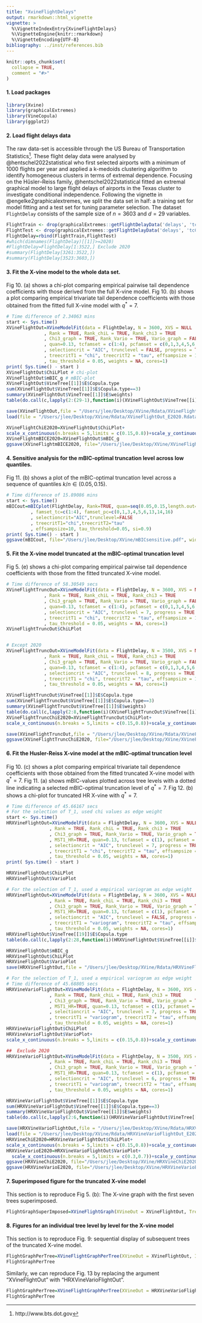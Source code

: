 ```yaml
---
title: "XvineFlightDelays"
output: rmarkdown::html_vignette
vignette: >
  %\VignetteIndexEntry{XvineFlightDelays}
  %\VignetteEngine{knitr::rmarkdown}
  %\VignetteEncoding{UTF-8}
bibliography: ../inst/references.bib
---
```





```r
knitr::opts_chunk$set(
  collapse = TRUE,
  comment = "#>"
)
```

####    1. Load packages

```r
library(Xvine)
library(graphicalExtremes)
library(VineCopula)
library(ggplot2)
```


####    2. Load flight delays data

The raw data-set is accessible through the US Bureau of Transportation Statistics^[http://www.bts.dot.gov]. 
These flight delay data were analysed by @hentschel2022statistical who first selected airports with a minimum of $1000$ flights per year and applied a k-medoids clustering algorithm to identify homogeneous clusters in terms of extremal dependence.
Focusing on the H&udblac;sler–Reiss family, @hentschel2022statistical fitted an extremal graphical model to large flight delays of airports in the Texas cluster to investigate conditional independence.
Following the vignette in @engelke2graphicalextremes, we split the data set in half: a training set for model fitting and a test set for tuning parameter selection.
The dataset `FlightDelay` consists of the sample size of $n=3603$ and $d=29$ variables.

```r
FlightTrain <- drop(graphicalExtremes::getFlightDelayData('delays', 'tcCluster', 'tcTrain'))
FlightTest <- drop(graphicalExtremes::getFlightDelayData('delays', 'tcCluster', 'tcTest'))
FlightDelay=rbind(FlightTrain,FlightTest)
#which(dimnames(FlightDelay)[[1]]>=2020)
#FlightDelay=FlightDelay[1:3522,] Exclude 2020
#summary(FlightDelay[3261:3522,])
#summary(FlightDelay[3523:3603,])
```


####    3. Fit the X-vine model to the whole data set.

Fig 10. (a) shows a chi-plot comparing empirical pairwise tail dependence coefficients with those derived from the full X-vine model.
Fig 10. (b) shows a plot comparing empirical trivariate tail dependence coefficients with those obtained from the fitted full X-vine model with $q^*=7$.


```r
# Time difference of 2.34063 mins
start <- Sys.time()
XVineFlightOut=XVineModelFit(data = FlightDelay, N = 3600, XVS = NULL
              , Rank = TRUE, Rank_chiL = TRUE, Rank_chi3 = TRUE
              , Chi3_graph = TRUE, Rank_Vario = TRUE, Vario_graph = FALSE
              , quan=0.13, tcfamset = c(1:4), pcfamset = c(0,1,3,4,5,6,13,14,16)
              , selectioncrit = "AIC", trunclevel = FALSE, progress = TRUE
              , treecritT1 = "chi", treecritT2 = "tau", effsampsize = 10
              , tau_threshold = 0.05, weights = NA, cores=1)
print( Sys.time() - start )
XVineFlightOut$ChiLPlot # chi-plot
XVineFlightOut$mBIC_g # mBIC-plot
XVineFlightOut$VineTree[[1]]$E$Copula.type
sum(XVineFlightOut$VineTree[[1]]$E$Copula.type==3)
summary(XVineFlightOut$VineTree[[1]]$E$weights)
table(do.call(c,lapply(2:(29-1),function(i)(XVineFlightOut$VineTree[[i]]$E$Copula.type))))

save(XVineFlightOut,file = "/Users/jlee/Desktop/XVine/Rdata/XVineFlightOut_E2020.Rdata")
load(file = "/Users/jlee/Desktop/XVine/Rdata/XVineFlightOut_E2020.Rdata")

XVineFlightChiE2020=XVineFlightOut$ChiLPlot+
scale_x_continuous(n.breaks = 5,limits = c(0.15,0.8))+scale_y_continuous(limits=c(0.15,0.8))+theme(plot.margin = margin(0.5, 0.5, 0.5, 0.5, "cm"))
XVineFlightmBICE2020=XVineFlightOut$mBIC_g
ggsave(XVineFlightmBICE2020, file="/Users/jlee/Desktop/XVine/XVineFlightmBICE2020.pdf", width=4, height=4)

```

####    4. Sensitive analysis for the mBIC-optimal truncation level across low quantiles.

Fig 11. (b) shows a plot of the mBIC-optimal truncation level across a sequence of quantiles $k/n \in (0.05, 0.15)$.

```r
# Time difference of 15.89086 mins
start <- Sys.time()
mBICout=mBICplot(FlightDelay, Rank=TRUE, quan=seq(0.05,0.15,length.out=11)
         , famset_tc=c(1:4), famset_pc=c(0,1,3,4,5,6,13,14,16)
         , selectioncrit="AIC",trunclevel=FALSE
         , treecritT1="chi",treecritT2="tau"
         , effsampsize=10, tau_threshold=0.05, si=0.9)
print( Sys.time() - start )
ggsave(mBICout, file="/Users/jlee/Desktop/XVine/mBICsensitive.pdf", width=4, height=4)

```


####    5. Fit the X-vine model truncated at the mBIC-optimal truncation level

Fig 5. (e) shows a chi-plot comparing empirical pairwise tail dependence coefficients with those from the fitted truncated X-vine model.


```r
# Time difference of 58.30549 secs
XVineFlightTruncOut=XVineModelFit(data = FlightDelay, N = 3600, XVS = NULL
              , Rank = TRUE, Rank_chiL = TRUE, Rank_chi3 = TRUE
              , Chi3_graph = TRUE, Rank_Vario = TRUE, Vario_graph = FALSE
              , quan=0.13, tcfamset = c(1:4), pcfamset = c(0,1,3,4,5,6,13,14,16)
              , selectioncrit = "AIC", trunclevel = 7, progress = TRUE
              , treecritT1 = "chi", treecritT2 = "tau", effsampsize = 10
              , tau_threshold = 0.05, weights = NA, cores=1)
XVineFlightTruncOut$ChiLPlot


# Except 2020
XVineFlightTruncOut=XVineModelFit(data = FlightDelay, N = 3500, XVS = NULL
              , Rank = TRUE, Rank_chiL = TRUE, Rank_chi3 = TRUE
              , Chi3_graph = TRUE, Rank_Vario = TRUE, Vario_graph = FALSE
              , quan=0.13, tcfamset = c(1:4), pcfamset = c(0,1,3,4,5,6,13,14,16)
              , selectioncrit = "AIC", trunclevel = 8, progress = TRUE
              , treecritT1 = "chi", treecritT2 = "tau", effsampsize = 10
              , tau_threshold = 0.05, weights = NA, cores=1)

XVineFlightTruncOut$VineTree[[1]]$E$Copula.type
sum(XVineFlightTruncOut$VineTree[[1]]$E$Copula.type==3)
summary(XVineFlightTruncOut$VineTree[[1]]$E$weights)
table(do.call(c,lapply(2:8,function(i)(XVineFlightTruncOut$VineTree[[i]]$E$Copula.type))))
XVineFlightTruncChiE2020=XVineFlightTruncOut$ChiLPlot+
scale_x_continuous(n.breaks = 5,limits = c(0.15,0.8))+scale_y_continuous(limits=c(0.15,0.8))+theme(plot.margin = margin(0.5, 0.5, 0.5, 0.5, "cm"))

save(XVineFlightTruncOut,file = "/Users/jlee/Desktop/XVine/Rdata/XVineFlightTruncOut_E2020.Rdata")
ggsave(XVineFlightTruncChiE2020, file="/Users/jlee/Desktop/XVine/XVineFlightTruncChiE2020.pdf", width=4, height=4)

```


####    6. Fit the Husler-Reiss X-vine model at the mBIC-optimal truncation level


Fig 10. (c) shows a plot comparing empirical trivariate tail dependence coefficients with those obtained from the fitted truncated X-vine model with $q^*=7$.
Fig 11. (a) shows mBIC-values plotted across tree levels with a dotted line indicating a selected mBIC-optimal truncation level of $q^* = 7$.
Fig 12. (b) shows a chi-plot for truncated HR X-vine with $q^*=7$.

```r
# Time difference of 45.66167 secs
# For the selection of T_1, used chi values as edge weight
start <- Sys.time()
HRXVineFlightOut=XVineModelFit(data = FlightDelay, N = 3600, XVS = NULL
                , Rank = TRUE, Rank_chiL = TRUE, Rank_chi3 = TRUE
                , Chi3_graph = TRUE, Rank_Vario = TRUE, Vario_graph = TRUE
                , MST1_HR=TRUE, quan=0.13, tcfamset = c(1), pcfamset = c(0,1)
                , selectioncrit = "AIC", trunclevel = 7, progress = TRUE
                , treecritT1 = "chi", treecritT2 = "tau", effsampsize = 10
                , tau_threshold = 0.05, weights = NA, cores=1)
print( Sys.time() - start )

HRXVineFlightOut$ChiLPlot
HRXVineFlightOut$VarioPlot

# For the selection of T_1, used a empirical variogram as edge weight
HRXVineFlightOut=XVineModelFit(data = FlightDelay, N = 3600, XVS = NULL
                , Rank = TRUE, Rank_chiL = TRUE, Rank_chi3 = TRUE
                , Chi3_graph = TRUE, Rank_Vario = TRUE, Vario_graph = TRUE
                , MST1_HR=TRUE, quan=0.13, tcfamset = c(1), pcfamset = c(0,1)
                , selectioncrit = "AIC", trunclevel = FALSE, progress = TRUE
                , treecritT1 = "variogram", treecritT2 = "tau", effsampsize = 10
                , tau_threshold = 0.05, weights = NA, cores=1)
HRXVineFlightOut$VineTree[[19]]$E$Copula.type
table(do.call(c,lapply(2:28,function(i)(HRXVineFlightOut$VineTree[[i]]$E$Copula.type))))

HRXVineFlightOut$mBIC_g
HRXVineFlightOut$ChiLPlot
HRXVineFlightOut$VarioPlot
save(HRXVineFlightOut,file = "/Users/jlee/Desktop/XVine/Rdata/HRXVineFlightOut_E2020.Rdata")

```


```r
# For the selection of T_1, used a empirical variogram as edge weight
# Time difference of 45.68805 secs
HRXVineVarioFlightOut=XVineModelFit(data = FlightDelay, N = 3600, XVS = NULL
                , Rank = TRUE, Rank_chiL = TRUE, Rank_chi3 = TRUE
                , Chi3_graph = TRUE, Rank_Vario = TRUE, Vario_graph = TRUE
                , MST1_HR=TRUE, quan=0.13, tcfamset = c(1), pcfamset = c(0,1)
                , selectioncrit = "AIC", trunclevel = 7, progress = TRUE
                , treecritT1 = "variogram", treecritT2 = "tau", effsampsize = 10
                , tau_threshold = 0.05, weights = NA, cores=1)
HRXVineVarioFlightOut$ChiLPlot
HRXVineVarioFlightOut$VarioPlot+
scale_x_continuous(n.breaks = 5,limits = c(0.15,0.8))+scale_y_continuous(limits=c(0.15,0.8))+theme(plot.margin = margin(0.5, 0.5, 0.5, 0.5, "cm"))

##  Exclude 2020
HRXVineVarioFlightOut=XVineModelFit(data = FlightDelay, N = 3500, XVS = NULL
                , Rank = TRUE, Rank_chiL = TRUE, Rank_chi3 = TRUE
                , Chi3_graph = TRUE, Rank_Vario = TRUE, Vario_graph = TRUE
                , MST1_HR=TRUE, quan=0.13, tcfamset = c(1), pcfamset = c(0,1)
                , selectioncrit = "AIC", trunclevel = 6, progress = TRUE
                , treecritT1 = "variogram", treecritT2 = "tau", effsampsize = 10
                , tau_threshold = 0.05, weights = NA, cores=1)

HRXVineVarioFlightOut$VineTree[[1]]$E$Copula.type
sum(HRXVineVarioFlightOut$VineTree[[1]]$E$Copula.type==3)
summary(HRXVineVarioFlightOut$VineTree[[1]]$E$weights)
table(do.call(c,lapply(2:6,function(i)(HRXVineVarioFlightOut$VineTree[[i]]$E$Copula.type))))

save(HRXVineVarioFlightOut,file = "/Users/jlee/Desktop/XVine/Rdata/HRXVineVarioFlightOut_E2020.Rdata")
load(file = "/Users/jlee/Desktop/XVine/Rdata/HRXVineVarioFlightOut_E2020.Rdata")
HRXVineChiE2020=HRXVineVarioFlightOut$ChiLPlot+
scale_x_continuous(n.breaks = 5,limits = c(0.15,0.8))+scale_y_continuous(limits=c(0.15,0.8))+theme(plot.margin = margin(0.5, 0.5, 0.5, 0.5, "cm"))
HRXVineVarioE2020=HRXVineVarioFlightOut$VarioPlot+
  scale_x_continuous(n.breaks = 5,limits = c(0.3,0.7))+scale_y_continuous(limits=c(0.3,0.7))+theme(plot.margin = margin(0.5, 0.5, 0.5, 0.5, "cm"))+labs(title="",x=expression(paste("Empirical"," ",chi)), y = expression(paste("Fitted"," ",chi)))
ggsave(HRXVineChiE2020, file="/Users/jlee/Desktop/XVine/HRXVineChiE2020.pdf", width=4, height=4)
ggsave(HRXVineVarioE2020, file="/Users/jlee/Desktop/XVine/HRXVineVarioE2020.pdf", width=4, height=4)

```



####    7. Superimposed figure for the truncated X-vine model

This section is to reproduce Fig 5. (b): The X-vine graph with the first seven trees superimposed.

```r
FlightGraphSuperImposed=XVineFlightGraph(XVineOut = XVineFlightOut, TreeDimension = 7, IATAS = dimnames(FlightDelay)[[2]], Color4Edges = NULL)$ggp
```


####    8. Figures for an individual tree level by level for the X-vine model

This section is to reproduce Fig. 9: sequential display of subsequent trees of the truncated X-vine model.

```r
FlightGraphPerTree=XVineFlightGraphPerTree(XVineOut = XVineFlightOut, IATAS=dimnames(FlightDelay)[[2]], TreeLevel = 1, Color4Edge = NULL)$ggp
FlightGraphPerTree
```

Similarly, we can reproduce Fig. 13 by replacing the argument "XVineFlightOut" with "HRXVineVarioFlightOut".

```r
FlightGraphPerTree=XVineFlightGraphPerTree(XVineOut = HRXVineVarioFlightOut, IATAS=dimnames(FlightDelay)[[2]], TreeLevel = 2, Color4Edge = NULL)$ggp
FlightGraphPerTree
```

